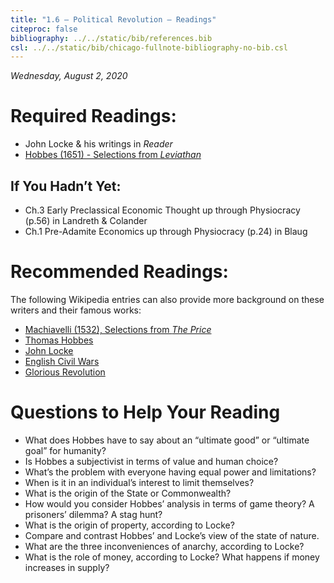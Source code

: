 ```yaml
---
title: "1.6 — Political Revolution — Readings"
citeproc: false
bibliography: ../../static/bib/references.bib
csl: ../../static/bib/chicago-fullnote-bibliography-no-bib.csl
---
```


*Wednesday, August 2, 2020*

# Required Readings:

- <i class="fas fas fa-book"></i> John Locke & his writings in *Reader*
- [<i class="fas fas fa-file-pdf"></i> Hobbes (1651) - Selections from *Leviathan*](https://publics20.classes.ryansafner.com/readings/Hobbes-1651.pdf)

## If You Hadn't Yet:
- <i class="fas fas fa-book"></i> Ch.3 Early Preclassical Economic Thought up through Physiocracy (p.56) in Landreth & Colander
- <i class="fas fas fa-book"></i> Ch.1 Pre-Adamite Economics up through Physiocracy (p.24) in Blaug

# Recommended Readings:

The following Wikipedia entries can also provide more background on these writers and their famous works:

- [<i class="fas fas fa-file-pdf"></i> Machiavelli (1532), Selections from *The Price*](https://publics20.classes.ryansafner.com/readings/Machiavelli-1532.pdf)
- [<i class="fab fa-wikipedia-w"></i> Thomas Hobbes](https://en.wikipedia.org/wiki/Thomas_Hobbes)
- [<i class="fab fa-wikipedia-w"></i> John Locke](https://en.wikipedia.org/wiki/John_Locke)
- [<i class="fab fa-wikipedia-w"></i> English Civil Wars](https://en.wikipedia.org/wiki/English_Civil_Wars)
- [<i class="fab fa-wikipedia-w"></i> Glorious Revolution](https://en.wikipedia.org/wiki/Glorious_Revolution)

# Questions to Help Your Reading

- What does Hobbes have to say about an “ultimate good” or “ultimate goal” for humanity?
- Is Hobbes a subjectivist in terms of value and human choice?
- What’s the problem with everyone having equal power and limitations?
- When is it in an individual’s interest to limit themselves?
- What is the origin of the State or Commonwealth?
- How would you consider Hobbes’ analysis in terms of game theory? A prisoners’ dilemma? A stag hunt?
- What is the origin of property, according to Locke?
- Compare and contrast Hobbes' and Locke's view of the state of nature.
- What are the three inconveniences of anarchy, according to Locke?
- What is the role of money, according to Locke? What happens if money increases in supply?